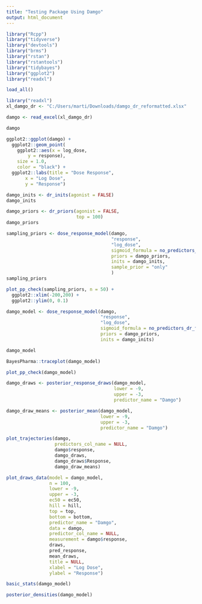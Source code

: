 ```yaml
---
title: "Testing Package Using Damgo"
output: html_document
---
```


```r
library("Rcpp")
library("tidyverse")
library("devtools")
library("brms")
library("rstan")
library("rstantools")
library("tidybayes")
library("ggplot2")
library("readxl")
```

```r
load_all()
```

```r
library("readxl")
xl_damgo_dr <- "C:/Users/marti/Downloads/damgo_dr_reformatted.xlsx"

damgo <- read_excel(xl_damgo_dr)

damgo
```

```r
ggplot2::ggplot(damgo) +
  ggplot2::geom_point(
    ggplot2::aes(x = log_dose,
        y = response),
    size = 1.0,
    color = "black") +
  ggplot2::labs(title = "Dose Response",
       x = "Log Dose",
       y = "Response")
```

```r
damgo_inits <- dr_inits(agonist = FALSE)
damgo_inits
```

```r
damgo_priors <- dr_priors(agonist = FALSE, 
                          top = 100)
damgo_priors
```

```r
sampling_priors <- dose_response_model(damgo, 
                                       "response",
                                       "log_dose",
                                       sigmoid_formula = no_predictors_dr_formula(),
                                       priors = damgo_priors,
                                       inits = damgo_inits,
                                       sample_prior = "only"
                                       )
sampling_priors
```

```r
plot_pp_check(sampling_priors, n = 50) + 
  ggplot2::xlim(-200,200) +
  ggplot2::ylim(0, 0.1)
```

```r

damgo_model <- dose_response_model(damgo, 
                                   "response", 
                                   "log_dose",
                                   sigmoid_formula = no_predictors_dr_formula(),
                                   priors = damgo_priors,
                                   inits = damgo_inits)

damgo_model
```


```r
BayesPharma::traceplot(damgo_model)
```

```r
plot_pp_check(damgo_model)
```

```r
damgo_draws <- posterior_response_draws(damgo_model, 
                                        lower = -9, 
                                        upper = -3,
                                        predictor_name = "Damgo")

damgo_draw_means <- posterior_mean(damgo_model,
                                   lower = -9, 
                                   upper = -3,
                                   predictor_name = "Damgo")

plot_trajectories(damgo,
                  predictors_col_name = NULL,
                  damgo$response,
                  damgo_draws,
                  damgo_draws$Response,
                  damgo_draw_means)
```


```r

plot_draws_data(model = damgo_model,
                n = 100,
                lower = -9,
                upper = -3,
                ec50 = ec50,
                hill = hill,
                top = top,
                bottom = bottom,
                predictor_name = "Damgo",
                data = damgo,
                predictor_col_name = NULL,
                measurement = damgo$response,
                draws,
                pred_response,
                mean_draws,
                title = NULL,
                xlabel = "Log Dose",
                ylabel = "Response")
```

```r
basic_stats(damgo_model)
```

```r
posterior_densities(damgo_model)
```
